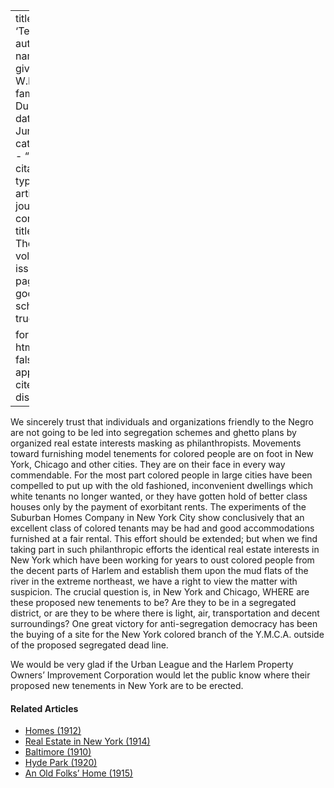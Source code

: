 
---
title: 'Tenements'
author:
  - name:
      given: W.E.B.
      family: Du Bois
date: Jun. 1916
categories: 
  - ""
citation: 
  type: article-journal
  container-title: The Crisis
  volume: 12
  issue: 2
  page: 81
google-scholar: true

format:
  html:
    toc: false
    appendix-cite-as: display
---



We sincerely trust that individuals and organizations friendly to the
Negro are not going to be led into segregation schemes and ghetto plans
by organized real estate interests masking as philanthropists. Movements
toward furnishing model tenements for colored people are on foot in New
York, Chicago and other cities. They are on their face in every way
commendable. For the most part colored people in large cities have been
compelled to put up with the old fashioned, inconvenient dwellings which
white tenants no longer wanted, or they have gotten hold of better class
houses only by the payment of exorbitant rents. The experiments of the
Suburban Homes Company in New York City show conclusively that an
excellent class of colored tenants may be had and good accommodations
furnished at a fair rental. This effort should be extended; but when we
find taking part in such philanthropic efforts the identical real estate
interests in New York which have been working for years to oust colored
people from the decent parts of Harlem and establish
them upon the mud flats of the river in the extreme northeast, we have a
right to view the matter with suspicion. The crucial question is, in New
York and Chicago, WHERE are these proposed new tenements to be? Are they
to be in a segregated district, or are they to be where there is light,
air, transportation and decent surroundings? One great victory for
anti-segregation democracy has been the buying of a site for the New
York colored branch of the Y.M.C.A. outside of the proposed
segregated dead line.

We would be very glad if the Urban League and the Harlem Property
Owners' Improvement Corporation would let the public know where their
proposed new tenements in New York are to be erected.

<!-- Similar articles start here -->
<div  class="clear-wrap"></div>

#### Related Articles

* [Homes (1912)](/Volumes/03/05/homes.html)
* [Real Estate in New York (1914)](/Volumes/08/03/real_estate_in_new_york.html)
* [Baltimore (1910)](/Volumes/01/01/Baltimore.html)
* [Hyde Park (1920)](/Volumes/19/06/hyde_park.html)
* [An Old Folks' Home (1915)](/Volumes/09/05/old-folks-home.html)

<!-- Similar articles end here -->